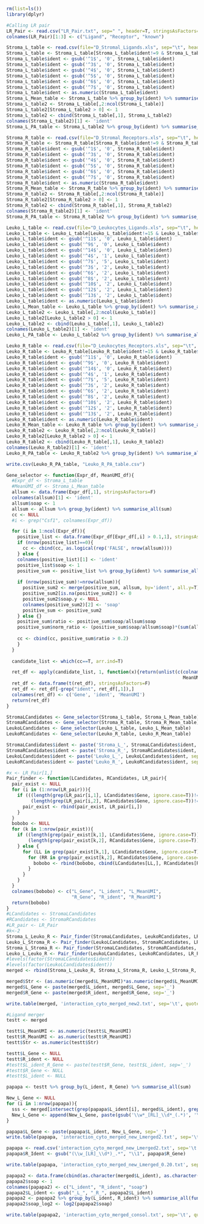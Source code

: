 
```r
rm(list=ls())
library(dplyr)

#Calling LR pair
LR_Pair <- read.csv("LR_Pair.txt", sep=" ", header=T, stringsAsFactors=F)
colnames(LR_Pair)[1:3] <- c("Ligand", "Receptor", "known")
```

```r
Stroma_L_table <- read.csv(file="D_Stromal_Ligands.xls", sep="\t", header=T, stringsAsFactors=F)
Stroma_L_table <- Stroma_L_table[Stroma_L_table$ident!=9 & Stroma_L_table$ident!=11,]
Stroma_L_table$ident <- gsub('^1$', '0', Stroma_L_table$ident)
Stroma_L_table$ident <- gsub('^3$', '0', Stroma_L_table$ident)
Stroma_L_table$ident <- gsub('^4$', '0', Stroma_L_table$ident)
Stroma_L_table$ident <- gsub('^5$', '0', Stroma_L_table$ident)
Stroma_L_table$ident <- gsub('^6$', '0', Stroma_L_table$ident)
Stroma_L_table$ident <- gsub('^7$', '0', Stroma_L_table$ident)
Stroma_L_table$ident <- as.numeric(Stroma_L_table$ident)
Stroma_L_Mean_table <- Stroma_L_table %>% group_by(ident) %>% summarise_all(funs(mean))
Stroma_L_table2 <- Stroma_L_table[,2:ncol(Stroma_L_table)]
Stroma_L_table2[Stroma_L_table2 > 0] <- 1
Stroma_L_table2 <- cbind(Stroma_L_table[,1], Stroma_L_table2)
colnames(Stroma_L_table2)[1] <- 'ident'
Stroma_L_PA_table <- Stroma_L_table2 %>% group_by(ident) %>% summarise_all(funs(mean))

Stroma_R_table <- read.csv(file="D_Stromal_Receptors.xls", sep="\t", header=T, stringsAsFactors=F)
Stroma_R_table <- Stroma_R_table[Stroma_R_table$ident!=9 & Stroma_R_table$ident!=11,]
Stroma_R_table$ident <- gsub('^1$', '0', Stroma_R_table$ident)
Stroma_R_table$ident <- gsub('^3$', '0', Stroma_R_table$ident)
Stroma_R_table$ident <- gsub('^4$', '0', Stroma_R_table$ident)
Stroma_R_table$ident <- gsub('^5$', '0', Stroma_R_table$ident)
Stroma_R_table$ident <- gsub('^6$', '0', Stroma_R_table$ident)
Stroma_R_table$ident <- gsub('^7$', '0', Stroma_R_table$ident)
Stroma_R_table$ident <- as.numeric(Stroma_R_table$ident)
Stroma_R_Mean_table <- Stroma_R_table %>% group_by(ident) %>% summarise_all(funs(mean))
Stroma_R_table2 <- Stroma_R_table[,2:ncol(Stroma_R_table)]
Stroma_R_table2[Stroma_R_table2 > 0] <- 1
Stroma_R_table2 <- cbind(Stroma_R_table[,1], Stroma_R_table2)
colnames(Stroma_R_table2)[1] <- 'ident'
Stroma_R_PA_table <- Stroma_R_table2 %>% group_by(ident) %>% summarise_all(funs(mean))

Leuko_L_table <- read.csv(file="D_Leukocytes_Ligands.xls", sep="\t", header=T, stringsAsFactors=F)
Leuko_L_table <- Leuko_L_table[Leuko_L_table$ident!=15 & Leuko_L_table$ident!=16 & Leuko_L_table$ident!=17 & Leuko_L_table$ident!=18,]
Leuko_L_table$ident <- gsub('^11$', '0', Leuko_L_table$ident)
Leuko_L_table$ident <- gsub('^9$', '0', Leuko_L_table$ident)
Leuko_L_table$ident <- gsub('^14$', '0', Leuko_L_table$ident)
Leuko_L_table$ident <- gsub('^4$', '1', Leuko_L_table$ident)
Leuko_L_table$ident <- gsub('^7$', '5', Leuko_L_table$ident)
Leuko_L_table$ident <- gsub('^3$', '2', Leuko_L_table$ident)
Leuko_L_table$ident <- gsub('^6$', '2', Leuko_L_table$ident)
Leuko_L_table$ident <- gsub('^8$', '2', Leuko_L_table$ident)
Leuko_L_table$ident <- gsub('^10$', '2', Leuko_L_table$ident)
Leuko_L_table$ident <- gsub('^12$', '2', Leuko_L_table$ident)
Leuko_L_table$ident <- gsub('^13$', '2', Leuko_L_table$ident)
Leuko_L_table$ident <- as.numeric(Leuko_L_table$ident)
Leuko_L_Mean_table <- Leuko_L_table %>% group_by(ident) %>% summarise_all(funs(mean))
Leuko_L_table2 <- Leuko_L_table[,2:ncol(Leuko_L_table)]
Leuko_L_table2[Leuko_L_table2 > 0] <- 1
Leuko_L_table2 <- cbind(Leuko_L_table[,1], Leuko_L_table2)
colnames(Leuko_L_table2)[1] <- 'ident'
Leuko_L_PA_table <- Leuko_L_table2 %>% group_by(ident) %>% summarise_all(funs(mean))

Leuko_R_table <- read.csv(file="D_Leukocytes_Receptors.xls", sep="\t", header=T, stringsAsFactors=F)
Leuko_R_table <- Leuko_R_table[Leuko_R_table$ident!=15 & Leuko_R_table$ident!=16 & Leuko_R_table$ident!=17 & Leuko_R_table$ident!=18,]
Leuko_R_table$ident <- gsub('^11$', '0', Leuko_R_table$ident)
Leuko_R_table$ident <- gsub('^9$', '0', Leuko_R_table$ident)
Leuko_R_table$ident <- gsub('^14$', '0', Leuko_R_table$ident)
Leuko_R_table$ident <- gsub('^4$', '1', Leuko_R_table$ident)
Leuko_R_table$ident <- gsub('^7$', '5', Leuko_R_table$ident)
Leuko_R_table$ident <- gsub('^3$', '2', Leuko_R_table$ident)
Leuko_R_table$ident <- gsub('^6$', '2', Leuko_R_table$ident)
Leuko_R_table$ident <- gsub('^8$', '2', Leuko_R_table$ident)
Leuko_R_table$ident <- gsub('^10$', '2', Leuko_R_table$ident)
Leuko_R_table$ident <- gsub('^12$', '2', Leuko_R_table$ident)
Leuko_R_table$ident <- gsub('^13$', '2', Leuko_R_table$ident)
Leuko_R_table$ident <- as.numeric(Leuko_R_table$ident)
Leuko_R_Mean_table <- Leuko_R_table %>% group_by(ident) %>% summarise_all(funs(mean))
Leuko_R_table2 <- Leuko_R_table[,2:ncol(Leuko_R_table)]
Leuko_R_table2[Leuko_R_table2 > 0] <- 1
Leuko_R_table2 <- cbind(Leuko_R_table[,1], Leuko_R_table2)
colnames(Leuko_R_table2)[1] <- 'ident'
Leuko_R_PA_table <- Leuko_R_table2 %>% group_by(ident) %>% summarise_all(funs(mean))

write.csv(Leuko_R_PA_table, "Leuko_R_PA_table.csv")
```

```r
Gene_selector <- function(Expr_df, MeanUMI_df){
  #Expr_df <- Stroma_L_table
  #MeanUMI_df <- Stroma_L_Mean_table
  allsum <- data.frame(Expr_df[,1], stringsAsFactors=F)
  colnames(allsum)[1] <- 'ident'
  allsum$soap <- 1
  allsum <- allsum %>% group_by(ident) %>% summarise_all(sum)
  cc <- NULL
  #i <- grep("Csf1", colnames(Expr_df))

  for (i in 1:ncol(Expr_df)){
    positive_list <- data.frame(Expr_df[Expr_df[,i] > 0.1,1], stringsAsFactors=F)
    if (nrow(positive_list)==0){
      cc <- cbind(cc, as.logical(rep('FALSE', nrow(allsum))))
    } else {
    colnames(positive_list)[1] <- 'ident'
    positive_list$soap <- 1
    positive_sum <- positive_list %>% group_by(ident) %>% summarise_all(sum)
  
    if (nrow(positive_sum)!=nrow(allsum)){
      positive_sum2 <- merge(positive_sum, allsum, by='ident', all.y=T)
      positive_sum2[is.na(positive_sum2)] <- 0
      positive_sum2$soap.y <- NULL
      colnames(positive_sum2)[2] <- 'soap'
      positive_sum <- positive_sum2
    } else {}
    positive_sum$ratio <- positive_sum$soap/allsum$soap
    positive_sum$norm_ratio <- (positive_sum$soap/allsum$soap)*(sum(allsum$soap)/sum(positive_sum$soap))
  
    cc <- cbind(cc, positive_sum$ratio > 0.2)
    }
  }
  
  candidate_list <- which(cc==T, arr.ind=T)

  ret_df <- apply(candidate_list, 1, function(x){return(unlist(c(colnames(MeanUMI_df)[x[2]], MeanUMI_df$ident[x[1]],
                                                                 MeanUMI_df[x[1], x[2]])))})
  ret_df <- data.frame(t(ret_df), stringsAsFactors=F)
  ret_df <- ret_df[-grep("ident", ret_df[,1]),]
  colnames(ret_df) <- c('Gene', 'ident', 'MeanUMI')
  return(ret_df)
}

StromaLCandidates <- Gene_selector(Stroma_L_table, Stroma_L_Mean_table)
StromaRCandidates <- Gene_selector(Stroma_R_table, Stroma_R_Mean_table)
LeukoLCandidates <- Gene_selector(Leuko_L_table, Leuko_L_Mean_table)
LeukoRCandidates <- Gene_selector(Leuko_R_table, Leuko_R_Mean_table)

StromaLCandidates$ident <- paste('Stroma_L_', StromaLCandidates$ident, sep='')
StromaRCandidates$ident <- paste('Stroma_R_', StromaRCandidates$ident, sep='')
LeukoLCandidates$ident <- paste('Leuko_L_', LeukoLCandidates$ident, sep='')
LeukoRCandidates$ident <- paste('Leuko_R_', LeukoRCandidates$ident, sep='')

#x <- LR_Pair[1,]
Pair_finder <- function(LCandidates, RCandidates, LR_pair){
  pair_exist <- NULL
  for (i in (1:nrow(LR_pair))){
    if (((length(grep(LR_pair[i,1], LCandidates$Gene, ignore.case=T))!=0) & 
         (length(grep(LR_pair[i,2], RCandidates$Gene, ignore.case=T))!=0))==TRUE){
      pair_exist <- rbind(pair_exist, LR_pair[i,])
    } 
  }
  bobobo <- NULL
  for (k in 1:nrow(pair_exist)){
    if ((length(grep(pair_exist[k,1], LCandidates$Gene, ignore.case=T))==length(levels(factor(LCandidates$ident)))) &
        (length(grep(pair_exist[k,2], RCandidates$Gene, ignore.case=T))==length(levels(factor(RCandidates$ident))))){
    } else {
      for (LL in grep(pair_exist[k,1], LCandidates$Gene, ignore.case=T)){
        for (RR in grep(pair_exist[k,2], RCandidates$Gene, ignore.case=T)){
          bobobo <- rbind(bobobo, cbind(LCandidates[LL,], RCandidates[RR,]))
        }
      }
    }
  }
  colnames(bobobo) <- c("L_Gene", "L_ident", "L_MeanUMI",
                        "R_Gene", "R_ident", "R_MeanUMI")
  return(bobobo)
}
#LCandidates <- StromaLCandidates
#RCandidates <- StromaRCandidates
#LR_pair <- LR_Pair
#k<-2
Stroma_L_Leuko_R <- Pair_finder(StromaLCandidates, LeukoRCandidates, LR_Pair)
Leuko_L_Stroma_R <- Pair_finder(LeukoLCandidates, StromaRCandidates, LR_Pair)
Stroma_L_Stroma_R <- Pair_finder(StromaLCandidates, StromaRCandidates, LR_Pair) 
Leuko_L_Leuko_R <- Pair_finder(LeukoLCandidates, LeukoRCandidates, LR_Pair)
#levels(factor(StromaLCandidates$ident))
#levels(factor(LeukoLCandidates$ident))
merged <- rbind(Stroma_L_Leuko_R, Stroma_L_Stroma_R, Leuko_L_Stroma_R, Leuko_L_Leuko_R)

merged$Str <- (as.numeric(merged$L_MeanUMI)*as.numeric(merged$L_MeanUMI))/max((as.numeric(merged$L_MeanUMI)*as.numeric(merged$L_MeanUMI)))
merged$L_Gene <- paste(merged$L_ident, merged$L_Gene, sep='_')
merged$R_Gene <- paste(merged$R_ident, merged$R_Gene, sep='_')

write.table(merged, 'interaction_cyto_merged_new2.txt', sep='\t', quote=F, row.names=F)
```

```r
#Ligand merger
testt <- merged

testt$L_MeanUMI <- as.numeric(testt$L_MeanUMI)
testt$R_MeanUMI <- as.numeric(testt$R_MeanUMI)
testt$Str <- as.numeric(testt$Str)

testt$L_Gene <- NULL
testt$R_ident <- NULL
#testt$L_ident_R_Gene <- paste(testt$R_Gene, testt$L_ident, sep='_')
#testt$R_Gene <- NULL
#testt$L_ident <- NULL

papapa <- testt %>% group_by(L_ident, R_Gene) %>% summarise_all(sum)

New_L_Gene <- NULL
for (i in 1:nrow(papapa)){
  sss <- merged[intersect(grep(papapa$L_ident[i], merged$L_ident), grep(papapa$R_Gene[i], merged$R_Gene)),]
  New_L_Gene <- append(New_L_Gene, paste(gsub('\\w*_[RL]_\\d*_(.*)', '\\1', sss$L_Gene), collapse='_'))
}

papapa$L_Gene <- paste(papapa$L_ident, New_L_Gene, sep='_')
write.table(papapa, 'interaction_cyto_merged_new_Lmerged2.txt', sep='\t', quote=F, row.names=F)

papapa <- read.csv('interaction_cyto_merged_new_Lmerged2.txt', sep='\t')
papapa$R_Ident <- gsub("(\\w_[LR]_\\d*)_.*", "\\1", papapa$R_Gene)

write.table(papapa, 'interaction_cyto_merged_new_Lmerged_0.20.txt', sep='\t', quote=F, row.names=F)
```


```r
papapa2 <- data.frame(cbind(as.character(merged$L_ident), as.character(merged$R_ident)), stringsAsFactors=F)
papapa2$soap <- 1
colnames(papapa2) <- c("L_ident", "R_ident", "soap")
papapa2$L_ident <- gsub("_L_", "_R_", papapa2$L_ident)
papapa2 <- papapa2 %>% group_by(L_ident, R_ident) %>% summarise_all(funs(sum))
papapa2$soap_log2 <- log2(papapa2$soap)

write.table(papapa2, 'interaction_cyto_merged_consol.txt', sep='\t', quote=F, row.names=F)

```
